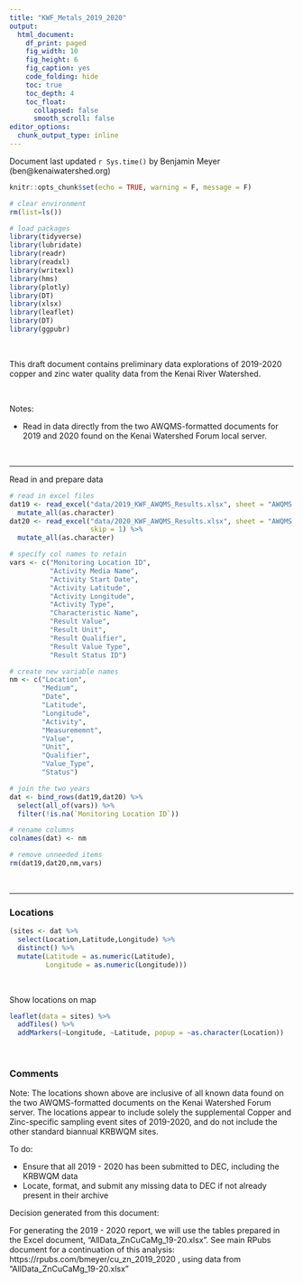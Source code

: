 ```yaml
---
title: "KWF_Metals_2019_2020"
output:
  html_document: 
    df_print: paged
    fig_width: 10
    fig_height: 6
    fig_caption: yes
    code_folding: hide
    toc: true
    toc_depth: 4
    toc_float:
      collapsed: false
      smooth_scroll: false
editor_options: 
  chunk_output_type: inline
---
```


Document last updated `r Sys.time()` by Benjamin Meyer (ben@kenaiwatershed.org)

```r
knitr::opts_chunk$set(echo = TRUE, warning = F, message = F)

# clear environment
rm(list=ls())

# load packages
library(tidyverse)
library(lubridate)
library(readr)
library(readxl)
library(writexl)
library(hms)
library(plotly)
library(DT)
library(xlsx)
library(leaflet)
library(DT)
library(ggpubr)
```

<br>

This draft document contains preliminary data explorations of 2019-2020 copper and zinc water quality data from the Kenai River Watershed.

<br>

Notes:

* Read in data directly from the two AWQMS-formatted documents for 2019 and 2020 found on the Kenai Watershed Forum local server.

<br>

***

Read in and prepare data
```r
# read in excel files
dat19 <- read_excel("data/2019_KWF_AWQMS_Results.xlsx", sheet = "AWQMS Data Template") %>%
  mutate_all(as.character)
dat20 <- read_excel("data/2020_KWF_AWQMS_Results.xlsx", sheet = "AWQMS Data Template", 
                    skip = 1) %>%
  mutate_all(as.character)

# specify col names to retain
vars <- c("Monitoring Location ID",
          "Activity Media Name",
          "Activity Start Date",
          "Activity Latitude",
          "Activity Longitude",
          "Activity Type",
          "Characteristic Name",
          "Result Value",
          "Result Unit",
          "Result Qualifier",
          "Result Value Type",
          "Result Status ID")

# create new variable names
nm <- c("Location",
        "Medium",
        "Date",
        "Latitude",
        "Longitude",
        "Activity",
        "Measurememnt", 
        "Value",
        "Unit",
        "Qualifier",
        "Value_Type",
        "Status")

# join the two years
dat <- bind_rows(dat19,dat20) %>%
  select(all_of(vars)) %>%
  filter(!is.na(`Monitoring Location ID`))

# rename columns
colnames(dat) <- nm

# remove unneeded items
rm(dat19,dat20,nm,vars)

```

<br>


***

### Locations
```r
(sites <- dat %>%
  select(Location,Latitude,Longitude) %>%
  distinct() %>%
  mutate(Latitude = as.numeric(Latitude),
         Longitude = as.numeric(Longitude)))
```

<br>

Show locations on map
```r
leaflet(data = sites) %>% 
  addTiles() %>%
  addMarkers(~Longitude, ~Latitude, popup = ~as.character(Location))
```

<br>

### Comments

Note: The locations shown above are inclusive of all known data found on the two AWQMS-formatted documents on the Kenai Watershed Forum server.  The locations appear to include solely the supplemental Copper and Zinc-specific sampling event sites of 2019-2020, and do not include the other standard biannual KRBWQM sites.

To do: 

* Ensure that all 2019 - 2020 has been submitted to DEC, including the KRBWQM data
* Locate, format, and submit any missing data to DEC if not already present in their archive

Decision generated from this document:

For generating the 2019 - 2020 report, we will use the tables prepared in the Excel document, "AllData_ZnCuCaMg_19-20.xlsx".  See main RPubs document for a continuation of this analysis: https://rpubs.com/bmeyer/cu_zn_2019_2020 , using data from "AllData_ZnCuCaMg_19-20.xlsx"


